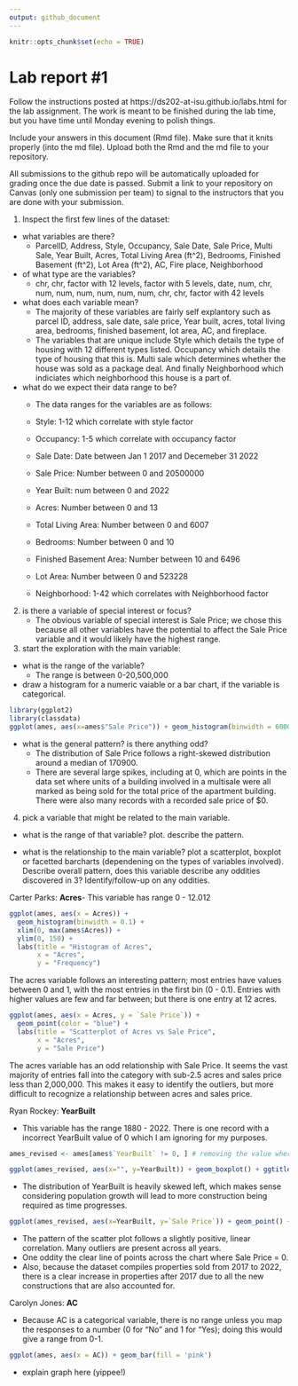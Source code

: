 ```yaml
---
output: github_document
---
```


<!-- README.md is generated from README.Rmd. Please edit the README.Rmd file -->


```r
knitr::opts_chunk$set(echo = TRUE)
```

# Lab report #1

Follow the instructions posted at https://ds202-at-isu.github.io/labs.html for the lab assignment. The work is meant to be finished during the lab time, but you have time until Monday evening to polish things.

Include your answers in this document (Rmd file). Make sure that it knits properly (into the md file). Upload both the Rmd and the md file to your repository.  

All submissions to the github repo will be automatically uploaded for grading once the due date is passed.
Submit a link to your repository on Canvas (only one submission per team) to signal to the instructors that you are done with your submission.

1. Inspect the first few lines of the dataset:

- what variables are there?
  - ParcelID, Address, Style, Occupancy, Sale Date, Sale Price, Multi Sale, Year Built, Acres, Total Living Area (ft^2), Bedrooms, Finished Basement (ft^2), Lot Area (ft^2), AC, Fire place, Neighborhood
  
- of what type are the variables?
  - chr, chr, factor with 12 levels, factor with 5 levels, date, num, chr, num, num, num, num, num, num, chr, chr, factor with 42 levels

- what does each variable mean? 
  - The majority of these variables are fairly self explantory such as parcel ID, address, sale date, sale price, Year built, acres, total living area, bedrooms, finished basement, lot area, AC, and fireplace.
  - The variables that are unique include Style which details the type of housing with 12 different types listed. Occupancy which details the type of housing that this is. Multi sale which determines whether the house was sold as a package deal. And finally Neighborhood which indiciates which neighborhood this house is a part of.

- what do we expect their data range to be?
  - The data ranges for the variables are as follows:

  - Style: 1-12 which correlate with style factor

  - Occupancy: 1-5 which correlate with occupancy factor

  - Sale Date: Date between Jan 1 2017 and Decemeber 31 2022

  - Sale Price: Number between 0 and 20500000

  - Year Built: num between 0 and 2022

  - Acres: Number between 0 and 13

  - Total Living Area: Number between 0 and 6007

  - Bedrooms: Number between 0 and 10

  - Finished Basement Area: Number between 10 and 6496

  - Lot Area: Number between 0 and 523228

  - Neighborhood: 1-42 which correlates with Neighborhood factor

2. is there a variable of special interest or focus?
    - The obvious variable of special interest is Sale Price; we chose this because all other variables have the potential to affect the Sale Price variable and it would likely have the highest range.

3. start the exploration with the main variable:

- what is the range of the variable? 
  - The range is between 0-20,500,000
- draw a histogram for a numeric vaiable or a bar chart, if the variable is categorical. 
```r
library(ggplot2)
library(classdata)
ggplot(ames, aes(x=ames$"Sale Price")) + geom_histogram(binwidth = 6000) + xlim(0, 1100000) + ylim(0, 150)
```

- what is the general pattern? is there anything odd?
  - The distribution of Sale Price follows a right-skewed distribution around a median of 170900. 
  - There are several large spikes, including at 0, which are points in the data set where units of a building involved in a multisale were all marked as being sold for the total price of the apartment building. There were also many records with a recorded sale price of $0.

4. pick a variable that might be related to the main variable.

- what is the range of that variable? plot. describe the pattern.

- what is the relationship to the main variable? plot a scatterplot, boxplot or facetted barcharts (dependening on the types of variables involved). Describe overall pattern, does this variable describe any oddities discovered in 3? Identify/follow-up on any oddities.

Carter Parks: **Acres**- This variable has range 0 - 12.012
```r
ggplot(ames, aes(x = Acres)) +
  geom_histogram(binwidth = 0.1) +
  xlim(0, max(ames$Acres)) +
  ylim(0, 150) +
  labs(title = "Histogram of Acres",
       x = "Acres",
       y = "Frequency")
```

The acres variable follows an interesting pattern; most entries have values between 0 and 1, with the most entries in the first bin (0 - 0.1). Entries with higher values are few and far between; but there is one entry at 12 acres. 

```r
ggplot(ames, aes(x = Acres, y = `Sale Price`)) +
  geom_point(color = "blue") +
  labs(title = "Scatterplot of Acres vs Sale Price",
       x = "Acres",
       y = "Sale Price")
```

The acres variable has an odd relationship with Sale Price. It seems the vast majority of entries fall into the category with sub-2.5 acres and sales price less than 2,000,000. This makes it easy to identify the outliers, but more difficult to recognize a relationship between acres and sales price.

Ryan Rockey: **YearBuilt**


- This variable has the range 1880 - 2022. There is one record with a incorrect YearBuilt value of 0 which I am ignoring for my purposes.

```r
ames_revised <- ames[ames$`YearBuilt` != 0, ] # removing the value where YearBuilt is 0

ggplot(ames_revised, aes(x="", y=YearBuilt)) + geom_boxplot() + ggtitle("Distribution of YearBuil")
```

- The distribution of YearBuilt is heavily skewed left, which makes sense considering population growth will lead to more construction being required as time progresses.


``` r
ggplot(ames_revised, aes(x=YearBuilt, y=`Sale Price`)) + geom_point() + scale_y_log10() + ggtitle("YearBuilt vs. Sale Price")
```

- The pattern of the scatter plot follows a slightly positive, linear correlation. Many outliers are present across all years.  
- One oddity the clear line of points across the chart where Sale Price = 0.  
- Also, because the dataset compiles properties sold from 2017 to 2022, there is a clear increase in properties after 2017 due to all the new constructions that are also accounted for.

Carolyn Jones: **AC**

- Because AC is a categorical variable, there is no range unless you map the responses to a number (0 for "No" and 1 for "Yes); doing this would give a range from 0-1.

```r
ggplot(ames, aes(x = AC)) + geom_bar(fill = 'pink')
```

- explain graph here (yippee!)

```r

```


